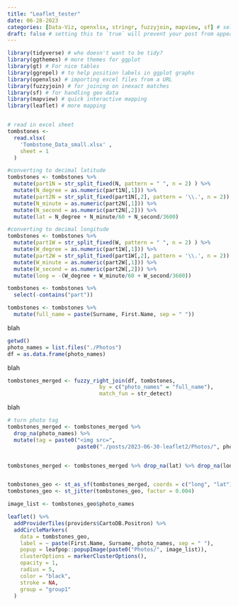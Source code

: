 ```yaml
---
title: "Leaflet_tester"
date: 06-28-2023
categories: [Data-Viz, openxlsx, stringr, fuzzyjoin, mapview, sf] # self-defined categories
draft: false # setting this to `true` will prevent your post from appearing on your listing page until you're ready!
---
```


```r
library(tidyverse) # who doesn't want to be tidy?
library(ggthemes) # more themes for ggplot
library(gt) # For nice tables
library(ggrepel) # to help position labels in ggplot graphs
library(openxlsx) # importing excel files from a URL
library(fuzzyjoin) # for joining on inexact matches
library(sf) # for handling geo data
library(mapview) # quick interactive mapping
library(leaflet) # more mapping


# read in excel sheet
tombstones <-
  read.xlsx(
    'Tombstone_Data_small.xlsx' ,
    sheet = 1
  )

#converting to decimal latitude
tombstones <- tombstones %>%
  mutate(part1N = str_split_fixed(N, pattern = " ", n = 2) ) %>%
  mutate(N_degree = as.numeric(part1N[,1])) %>%
  mutate(part2N = str_split_fixed(part1N[,2], pattern = '\\.', n = 2)) %>%
  mutate(N_minute = as.numeric(part2N[,1])) %>%
  mutate(N_second = as.numeric(part2N[,2])) %>%
  mutate(lat = N_degree + N_minute/60 + N_second/3600)

#converting to decimal longitude  
tombstones <- tombstones %>%
  mutate(part1W = str_split_fixed(W, pattern = " ", n = 2) ) %>%
  mutate(W_degree = as.numeric(part1W[,1])) %>%
  mutate(part2W = str_split_fixed(part1W[,2], pattern = '\\.', n = 2)) %>%
  mutate(W_minute = as.numeric(part2W[,1])) %>%
  mutate(W_second = as.numeric(part2W[,2])) %>%
  mutate(long = -(W_degree + W_minute/60 + W_second/3600)) 

tombstones <- tombstones %>%
  select(-contains("part"))

tombstones <- tombstones %>%
  mutate(full_name = paste(Surname, First.Name, sep = " "))


```

blah

```r
getwd()
photo_names = list.files("./Photos")
df = as.data.frame(photo_names)


```

blah

```r

tombstones_merged <- fuzzy_right_join(df, tombstones, 
                             by = c("photo_names" = "full_name"),
                             match_fun = str_detect)

```

blah

```r
# turn photo tag
tombstones_merged <- tombstones_merged %>%
  drop_na(photo_names) %>%
  mutate(tag = paste0("<img src=",
                      paste0("./posts/2023-06-30-leaflet2/Photos/", photo_names),">"))


tombstones_merged <- tombstones_merged %>% drop_na(lat) %>% drop_na(long)


tombstones_geo <- st_as_sf(tombstones_merged, coords = c("long", "lat"), crs = 4326)
tombstones_geo <- st_jitter(tombstones_geo, factor = 0.004)

image_list <- tombstones_geo$photo_names

leaflet() %>%
  addProviderTiles(providers$CartoDB.Positron) %>%
  addCircleMarkers(
    data = tombstones_geo,
    label = ~ paste(First.Name, Surname, photo_names, sep = " "),
    popup = leafpop::popupImage(paste0("Photos/", image_list)),
    clusterOptions = markerClusterOptions(),
    opacity = 1,
    radius = 5,
    color = "black",
    stroke = NA,
    group = "group1"
  )
```
